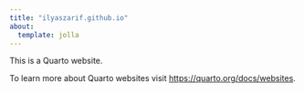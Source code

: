 ```yaml
---
title: "ilyaszarif.github.io"
about: 
  template: jolla
---
```


This is a Quarto website.

To learn more about Quarto websites visit <https://quarto.org/docs/websites>.
